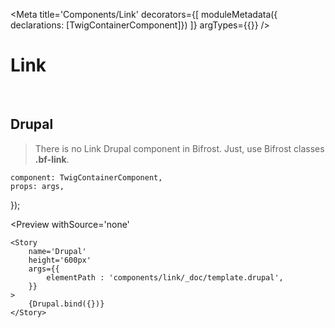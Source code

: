 


<Meta
    title='Components/Link'
    decorators={[
        moduleMetadata({ declarations: [TwigContainerComponent]})
    ]}
    argTypes={{}}
/>


# Link

<br/>


## Drupal

> There is no Link Drupal component in Bifrost.
> Just, use Bifrost classes <b>.bf-link</b>.

    component: TwigContainerComponent,
    props: args,
});


<Preview
    withSource='none'
>
    <Story
        name='Drupal'
        height='600px'
        args={{
            elementPath : 'components/link/_doc/template.drupal',
        }}
    >
        {Drupal.bind({})}
    </Story>
</Preview>
